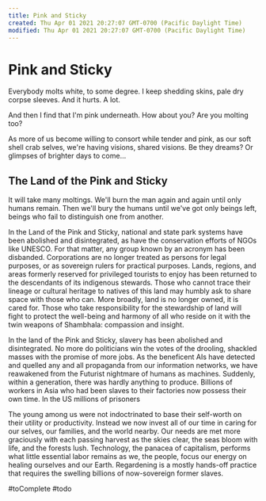 ```yaml
---
title: Pink and Sticky
created: Thu Apr 01 2021 20:27:07 GMT-0700 (Pacific Daylight Time)
modified: Thu Apr 01 2021 20:27:07 GMT-0700 (Pacific Daylight Time)
---
```


# Pink and Sticky

Everybody molts white, to some degree. I keep shedding skins, pale dry corpse sleeves. And it hurts. A lot.

And then I find that I'm pink underneath. How about you? Are you molting too?

As more of us become willing to consort while tender and pink, as our soft shell crab selves, we're having visions, shared visions. Be they dreams? Or glimpses of brighter days to come…

## The Land of the Pink and Sticky

It will take many moltings. We'll burn the man again and again until only humans remain. Then we'll bury the humans until we've got only beings left, beings who fail to distinguish one from another.

In the Land of the Pink and Sticky, national and state park systems have been abolished and disintegrated, as have the conservation efforts of NGOs like UNESCO. For that matter, any group known by an acronym has been disbanded. Corporations are no longer treated as persons for legal purposes, or as sovereign rulers for practical purposes. Lands, regions, and areas formerly reserved for privileged tourists to enjoy has been returned to the descendants of its indigenous stewards. Those who cannot trace their lineage or cultural heritage to natives of this land may humbly ask to share space with those who can. More broadly, land is no longer owned, it is cared for. Those who take responsibility for the stewardship of land will fight to protect the well-being and harmony of all who reside on it with the twin weapons of Shambhala: compassion and insight.

In the land of the Pink and Sticky, slavery has been abolished and disintegrated. No more do politicians win the votes of the drooling, shackled masses with the promise of more jobs. As the beneficent AIs have detected and quelled any and all propaganda from our information networks, we have reawakened from the Futurist nightmare of humans as machines. Suddenly, within a generation, there was hardly anything to produce. Billions of workers in Asia who had been slaves to their factories now possess their own time. In the US millions of prisoners

The young among us were not indoctrinated to base their self-worth on their utility or productivity. Instead we now invest all of our time in caring for our selves, our families, and the world nearby. Our needs are met more graciously with each passing harvest as the skies clear, the seas bloom with life, and the forests lush. Technology, the panacea of capitalism, performs what little essential labor remains as we, the people, focus our energy on healing ourselves and our Earth. Regardening is a mostly hands-off practice that requires the swelling billions of now-sovereign former slaves.

#toComplete #todo
